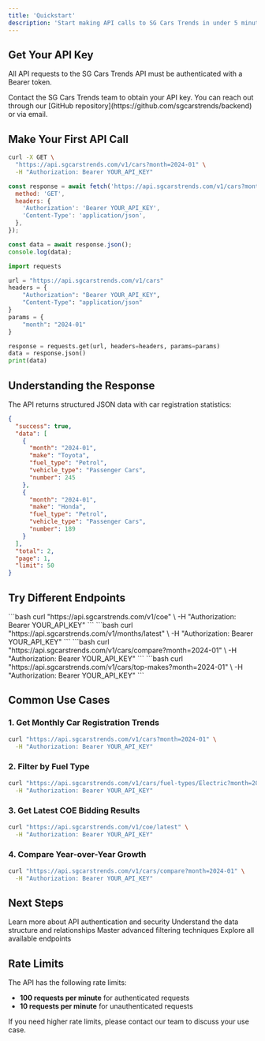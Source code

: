 ```yaml
---
title: 'Quickstart'
description: 'Start making API calls to SG Cars Trends in under 5 minutes'
---
```


## Get Your API Key

All API requests to the SG Cars Trends API must be authenticated with a Bearer token. 

<Note>
  Contact the SG Cars Trends team to obtain your API key. You can reach out through our [GitHub repository](https://github.com/sgcarstrends/backend) or via email.
</Note>

## Make Your First API Call

<CodeGroup>

```bash curl
curl -X GET \
  "https://api.sgcarstrends.com/v1/cars?month=2024-01" \
  -H "Authorization: Bearer YOUR_API_KEY"
```

```javascript JavaScript
const response = await fetch('https://api.sgcarstrends.com/v1/cars?month=2024-01', {
  method: 'GET',
  headers: {
    'Authorization': 'Bearer YOUR_API_KEY',
    'Content-Type': 'application/json',
  },
});

const data = await response.json();
console.log(data);
```

```python Python
import requests

url = "https://api.sgcarstrends.com/v1/cars"
headers = {
    "Authorization": "Bearer YOUR_API_KEY",
    "Content-Type": "application/json"
}
params = {
    "month": "2024-01"
}

response = requests.get(url, headers=headers, params=params)
data = response.json()
print(data)
```

</CodeGroup>

## Understanding the Response

The API returns structured JSON data with car registration statistics:

```json
{
  "success": true,
  "data": [
    {
      "month": "2024-01",
      "make": "Toyota",
      "fuel_type": "Petrol",
      "vehicle_type": "Passenger Cars",
      "number": 245
    },
    {
      "month": "2024-01",
      "make": "Honda",
      "fuel_type": "Petrol",
      "vehicle_type": "Passenger Cars",
      "number": 189
    }
  ],
  "total": 2,
  "page": 1,
  "limit": 50
}
```

## Try Different Endpoints

<CardGroup cols={2}>
  <Card
    title="Get COE Results"
    icon="chart-line"
    href="/api-reference/coe/get-coe-results"
  >
    ```bash
    curl "https://api.sgcarstrends.com/v1/coe" \
      -H "Authorization: Bearer YOUR_API_KEY"
    ```
  </Card>
  <Card
    title="Get Latest Month"
    icon="calendar"
    href="/api-reference/months/get-latest-month"
  >
    ```bash
    curl "https://api.sgcarstrends.com/v1/months/latest" \
      -H "Authorization: Bearer YOUR_API_KEY"
    ```
  </Card>
  <Card
    title="Compare Car Data"
    icon="chart-bar"
    href="/api-reference/cars/compare-cars"
  >
    ```bash
    curl "https://api.sgcarstrends.com/v1/cars/compare?month=2024-01" \
      -H "Authorization: Bearer YOUR_API_KEY"
    ```
  </Card>
  <Card
    title="Get Top Makes"
    icon="trophy"
    href="/api-reference/cars/get-top-makes"
  >
    ```bash
    curl "https://api.sgcarstrends.com/v1/cars/top-makes?month=2024-01" \
      -H "Authorization: Bearer YOUR_API_KEY"
    ```
  </Card>
</CardGroup>

## Common Use Cases

### 1. Get Monthly Car Registration Trends

```bash
curl "https://api.sgcarstrends.com/v1/cars?month=2024-01" \
  -H "Authorization: Bearer YOUR_API_KEY"
```

### 2. Filter by Fuel Type

```bash
curl "https://api.sgcarstrends.com/v1/cars/fuel-types/Electric?month=2024-01" \
  -H "Authorization: Bearer YOUR_API_KEY"
```

### 3. Get Latest COE Bidding Results

```bash
curl "https://api.sgcarstrends.com/v1/coe/latest" \
  -H "Authorization: Bearer YOUR_API_KEY"
```

### 4. Compare Year-over-Year Growth

```bash
curl "https://api.sgcarstrends.com/v1/cars/compare?month=2024-01" \
  -H "Authorization: Bearer YOUR_API_KEY"
```

## Next Steps

<CardGroup cols={2}>
  <Card
    title="Authentication"
    icon="key"
    href="/authentication"
  >
    Learn more about API authentication and security
  </Card>
  <Card
    title="Data Models"
    icon="database"
    href="/guides/data-models"
  >
    Understand the data structure and relationships
  </Card>
  <Card
    title="Filtering Guide"
    icon="filter"
    href="/guides/filtering"
  >
    Master advanced filtering techniques
  </Card>
  <Card
    title="API Reference"
    icon="book"
    href="/api-reference/overview"
  >
    Explore all available endpoints
  </Card>
</CardGroup>

## Rate Limits

The API has the following rate limits:
- **100 requests per minute** for authenticated requests
- **10 requests per minute** for unauthenticated requests

<Tip>
  If you need higher rate limits, please contact our team to discuss your use case.
</Tip>